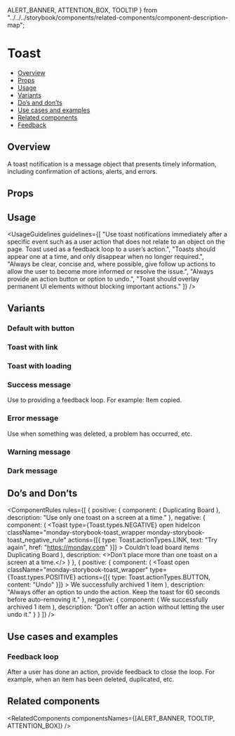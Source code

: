   ALERT_BANNER,
  ATTENTION_BOX,
  TOOLTIP
} from "../../../storybook/components/related-components/component-description-map";

<Meta of={ToastStories} />

# Toast

- [Overview](#overview)
- [Props](#props)
- [Usage](#usage)
- [Variants](#variants)
- [Do’s and don’ts](#dos-and-donts)
- [Use cases and examples](#use-cases-and-examples)
- [Related components](#related-components)
- [Feedback](#feedback)

## Overview

A toast notification is a message object that presents timely information, including confirmation of actions, alerts, and errors.

<Canvas>
  <Story of={ToastStories.Overview} />
</Canvas>

## Props

<PropsTable />

## Usage

<UsageGuidelines
  guidelines={[
    "Use toast notifications immediately after a specific event such as a user action that does not relate to an object on the page. Toast used as a feedback loop to a user’s action.",
    "Toasts should appear one at a time, and only disappear when no longer required.",
    "Always be clear, concise and, where possible, give follow up actions to allow the user to become more informed or resolve the issue.",
    "Always provide an action button or option to undo.",
    "Toast should overlay permanent UI elements without blocking important actions."
  ]}
/>

<TipAlertBanner />

## Variants

### Default with button

<Canvas>
  <Story of={ToastStories.DefaultWithButton} />
</Canvas>

### Toast with link

<Canvas>
  <Story of={ToastStories.ToastWithLink} />
</Canvas>

### Toast with loading

<Canvas>
  <Story of={ToastStories.ToastWithLoading} />
</Canvas>

### Success message

Use to providing a feedback loop. For example: Item copied.

<Canvas>
  <Story of={ToastStories.SuccessMessage} />
</Canvas>

### Error message

Use when something was deleted, a problem has occurred, etc.

<Canvas>
  <Story of={ToastStories.ErrorMessage} />
</Canvas>

### Warning message

<Canvas>
  <Story of={ToastStories.WarningMessage} />
</Canvas>

### Dark message

<Canvas>
  <Story of={ToastStories.DarkMessage} />
</Canvas>

## Do’s and Don’ts

<ComponentRules
  rules={[
    {
      positive: {
        component: (
          <Toast open className="monday-storybook-toast_wrapper" hideIcon type={Toast.types.POSITIVE}>
            Duplicating Board
          </Toast>
        ),
        description: "Use only one toast on a screen at a time."
      },
      negative: {
        component: (
          <Flex direction={Flex.directions.COLUMN} gap={Flex.gaps.SMALL}>
            <Toast
              type={Toast.types.NEGATIVE}
              open
              hideIcon
              className="monday-storybook-toast_wrapper monday-storybook-toast_negative_rule"
              actions={[{ type: Toast.actionTypes.LINK, text: "Try again", href: "https://monday.com" }]}
            >
              Couldn’t load board items
            </Toast>
            <Toast
              type={Toast.types.POSITIVE}
              className="monday-storybook-toast_wrapper monday-storybook-toast_negative_rule"
              hideIcon
              text="Duplicating Board"
              open
            >
              Duplicating Board
            </Toast>
          </Flex>
        ),
        description: <>Don’t place more than one toast on a screen at a time.</>
      }
    },
    {
      positive: {
        component: (
          <Toast
            open
            className="monday-storybook-toast_wrapper"
            type={Toast.types.POSITIVE}
            actions={[{ type: Toast.actionTypes.BUTTON, content: "Undo" }]}
          >
            We successfully archived 1 item
          </Toast>
        ),
        description: "Always offer an option to undo the action. Keep the toast for 60 seconds before auto-removing it."
      },
      negative: {
        component: (
          <Toast open className="monday-storybook-toast_wrapper" type={Toast.types.POSITIVE}>
            We successfully archived 1 item
          </Toast>
        ),
        description: "Don’t offer an action without letting the user undo it."
      }
    }
  ]}
/>

## Use cases and examples

### Feedback loop

After a user has done an action, provide feedback to close the loop. For example, when an item has been deleted, duplicated, etc.

<Canvas>
  <Story of={ToastStories.FeedbackLoop} />
</Canvas>

## Related components

<RelatedComponents componentsNames={[ALERT_BANNER, TOOLTIP, ATTENTION_BOX]} />
